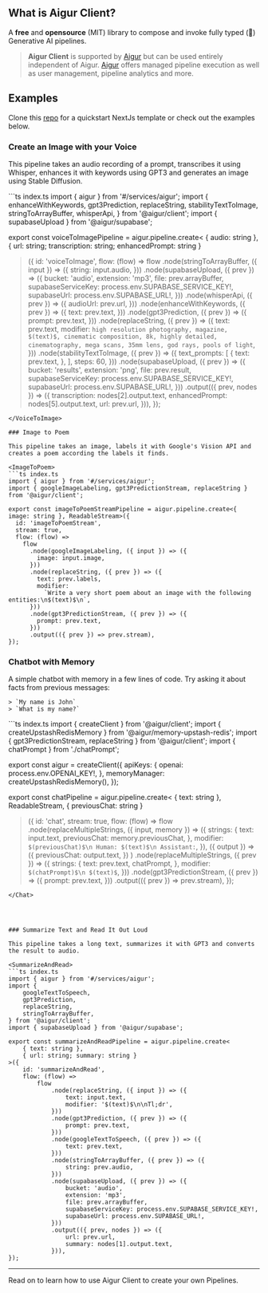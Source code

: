 
## What is Aigur Client?

A **free** and **opensource** (MIT) library to compose and invoke fully typed (🎉) Generative AI pipelines.


> **Aigur Client** is supported by [Aigur](https://aigur.dev) but can be used entirely independent of Aigur.
> [Aigur](https://aigur.dev) offers managed pipeline execution as well as user management, pipeline analytics and more.


## Examples

Clone this [repo](https://github.com/WeAreAigur/client-template) for a quickstart NextJs template or check out the examples below.


### Create an Image with your Voice

This pipeline takes an audio recording of a prompt, transcribes it using Whisper, enhances it with keywords using GPT3 and generates an image using Stable Diffusion.

<VoiceToImage>
```ts index.ts
import { aigur } from '#/services/aigur';
import {
  enhanceWithKeywords,
  gpt3Prediction,
  replaceString,
  stabilityTextToImage,
  stringToArrayBuffer,
  whisperApi,
} from '@aigur/client';
import { supabaseUpload } from '@aigur/supabase';

export const voiceToImagePipeline = aigur.pipeline.create<
  { audio: string },
  { url: string; transcription: string; enhancedPrompt: string }
>({
  id: 'voiceToImage',
  flow: (flow) =>
    flow
      .node(stringToArrayBuffer, ({ input }) => ({
        string: input.audio,
      }))
      .node(supabaseUpload, ({ prev }) => ({
        bucket: 'audio',
        extension: 'mp3',
        file: prev.arrayBuffer,
        supabaseServiceKey: process.env.SUPABASE_SERVICE_KEY!,
        supabaseUrl: process.env.SUPABASE_URL!,
      }))
      .node(whisperApi, ({ prev }) => ({
        audioUrl: prev.url,
      }))
      .node(enhanceWithKeywords, ({ prev }) => ({
        text: prev.text,
      }))
      .node(gpt3Prediction, ({ prev }) => ({
        prompt: prev.text,
      }))
      .node(replaceString, ({ prev }) => ({
        text: prev.text,
        modifier: `high resolution photography, magazine, $(text)$, cinematic composition, 8k, highly detailed, cinematography, mega scans, 35mm lens, god rays, pools of light`,
      }))
      .node(stabilityTextToImage, ({ prev }) => ({
        text_prompts: [
          {
            text: prev.text,
          },
        ],
        steps: 60,
      }))
      .node(supabaseUpload, ({ prev }) => ({
        bucket: 'results',
        extension: 'png',
        file: prev.result,
        supabaseServiceKey: process.env.SUPABASE_SERVICE_KEY!,
        supabaseUrl: process.env.SUPABASE_URL!,
      }))
      .output(({ prev, nodes }) => ({
        transcription: nodes[2].output.text,
        enhancedPrompt: nodes[5].output.text,
        url: prev.url,
      })),
});
```
</VoiceToImage>

### Image to Poem

This pipeline takes an image, labels it with Google's Vision API and creates a poem according the labels it finds.

<ImageToPoem>
```ts index.ts
import { aigur } from '#/services/aigur';
import { googleImageLabeling, gpt3PredictionStream, replaceString } from '@aigur/client';

export const imageToPoemStreamPipeline = aigur.pipeline.create<{ image: string }, ReadableStream>({
  id: 'imageToPoemStream',
  stream: true,
  flow: (flow) =>
    flow
      .node(googleImageLabeling, ({ input }) => ({
        image: input.image,
      }))
      .node(replaceString, ({ prev }) => ({
        text: prev.labels,
        modifier:
          `Write a very short poem about an image with the following entities:\n$(text)$\n`,
      }))
      .node(gpt3PredictionStream, ({ prev }) => ({
        prompt: prev.text,
      }))
      .output(({ prev }) => prev.stream),
});
```
</ImageToPoem>

### Chatbot with Memory

A simple chatbot with memory in a few lines of code. Try asking it about facts from previous messages:

```
> `My name is John`
> `What is my name?`
```

<Chat>
```ts index.ts
import { createClient } from '@aigur/client';
import { createUpstashRedisMemory } from '@aigur/memory-upstash-redis';
import { gpt3PredictionStream, replaceString } from '@aigur/client';
import { chatPrompt } from './chatPrompt';

export const aigur = createClient({
	apiKeys: {
		openai: process.env.OPENAI_KEY!,
	},
	memoryManager: createUpstashRedisMemory(),
});


export const chatPipeline = aigur.pipeline.create<
 { text: string },
 ReadableStream,
 { previousChat: string }
>({
 id: 'chat',
 stream: true,
 flow: (flow) =>
  flow
   .node(replaceMultipleStrings, ({ input, memory }) => ({
     strings: {
      text: input.text,
      previousChat: memory.previousChat,
     },
     modifier: `$(previousChat)$\n Human: $(text)$\n Assistant:`,
    }), ({ output }) => ({
     previousChat: output.text,
    })
   )
   .node(replaceMultipleStrings, ({ prev }) => ({
    strings: {
     text: prev.text,
     chatPrompt,
    },
    modifier: `$(chatPrompt)$\n $(text)$`,
   }))
   .node(gpt3PredictionStream, ({ prev }) => ({
    prompt: prev.text,
   }))
   .output(({ prev }) => prev.stream),
});

```
</Chat>




### Summarize Text and Read It Out Loud

This pipeline takes a long text, summarizes it with GPT3 and converts the result to audio.

<SummarizeAndRead>
```ts index.ts
import { aigur } from '#/services/aigur';
import {
	googleTextToSpeech,
	gpt3Prediction,
	replaceString,
	stringToArrayBuffer,
} from '@aigur/client';
import { supabaseUpload } from '@aigur/supabase';

export const summarizeAndReadPipeline = aigur.pipeline.create<
	{ text: string },
	{ url: string; summary: string }
>({
	id: 'summarizeAndRead',
	flow: (flow) =>
		flow
			.node(replaceString, ({ input }) => ({
				text: input.text,
				modifier: '$(text)$\n\nTl;dr',
			}))
			.node(gpt3Prediction, ({ prev }) => ({
				prompt: prev.text,
			}))
			.node(googleTextToSpeech, ({ prev }) => ({
				text: prev.text,
			}))
			.node(stringToArrayBuffer, ({ prev }) => ({
				string: prev.audio,
			}))
			.node(supabaseUpload, ({ prev }) => ({
				bucket: 'audio',
				extension: 'mp3',
				file: prev.arrayBuffer,
				supabaseServiceKey: process.env.SUPABASE_SERVICE_KEY!,
				supabaseUrl: process.env.SUPABASE_URL!,
			}))
			.output(({ prev, nodes }) => ({
				url: prev.url,
				summary: nodes[1].output.text,
			})),
});
```
</SummarizeAndRead>


--- 
Read on to learn how to use Aigur Client to create your own Pipelines.